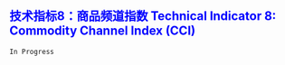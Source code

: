 ## [技术指标8：商品频道指数 Technical Indicator 8: Commodity Channel Index (CCI)]{style="color:blue"}

`In Progress`